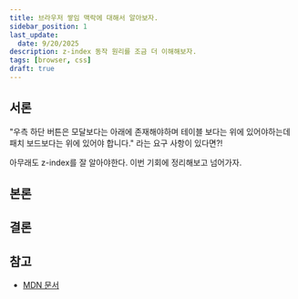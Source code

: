 ```yaml
---
title: 브라우저 쌓임 맥락에 대해서 알아보자.
sidebar_position: 1
last_update:
  date: 9/20/2025
description: z-index 동작 원리를 조금 더 이해해보자.
tags: [browser, css]
draft: true
---
```


## 서론

"우측 하단 버튼은 모달보다는 아래에 존재해야하며 테이블 보다는 위에 있어야하는데 패치 보드보다는 위에 있어야 합니다." 라는 요구 사항이 있다면?!

아무래도 z-index를 잘 알아야한다. 이번 기회에 정리해보고 넘어가자.

## 본론

## 결론

## 참고

- [MDN 문서](https://developer.mozilla.org/ko/docs/Web/API/Window/requestAnimationFrame)
